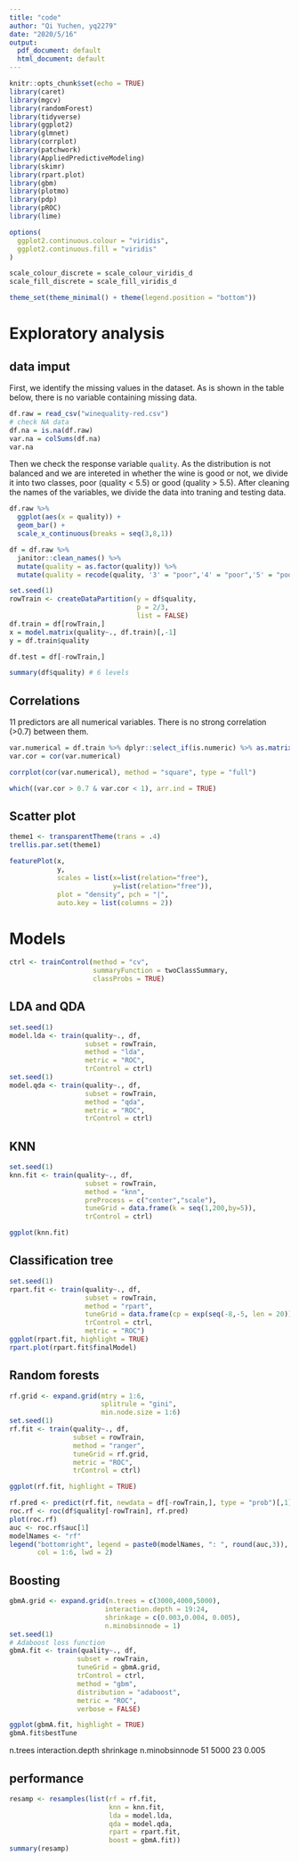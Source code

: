 ```yaml
---
title: "code"
author: "Qi Yuchen, yq2279"
date: "2020/5/16"
output:
  pdf_document: default
  html_document: default
---
```


```r
knitr::opts_chunk$set(echo = TRUE)
library(caret)
library(mgcv)
library(randomForest)
library(tidyverse)
library(ggplot2)
library(glmnet)
library(corrplot)
library(patchwork)
library(AppliedPredictiveModeling)
library(skimr)
library(rpart.plot)
library(gbm)
library(plotmo)
library(pdp)
library(pROC)
library(lime)

options(
  ggplot2.continuous.colour = "viridis",
  ggplot2.continuous.fill = "viridis"
)

scale_colour_discrete = scale_colour_viridis_d
scale_fill_discrete = scale_fill_viridis_d

theme_set(theme_minimal() + theme(legend.position = "bottom"))
```

# Exploratory analysis

## data imput

First, we identify the missing values in the dataset. As is shown in the table below, there is no variable containing missing data.

```r
df.raw = read_csv("winequality-red.csv")
# check NA data
df.na = is.na(df.raw)
var.na = colSums(df.na)
var.na
```

Then we check the response variable `quality`. As the distribution is not balanced and we are intereted in whether the wine is good or not, we divide it into two classes, poor (quality < 5.5) or good (quality > 5.5). After cleaning the names of the variables, we divide the data into traning and testing data.

```r
df.raw %>% 
  ggplot(aes(x = quality)) +
  geom_bar() +
  scale_x_continuous(breaks = seq(3,8,1))

df = df.raw %>% 
  janitor::clean_names() %>% 
  mutate(quality = as.factor(quality)) %>% 
  mutate(quality = recode(quality, '3' = "poor",'4' = "poor",'5' = "poor",'6' = "good",'7' =  "good",'8' = "good"))

set.seed(1)
rowTrain <- createDataPartition(y = df$quality,
                                p = 2/3,
                                list = FALSE)
df.train = df[rowTrain,]
x = model.matrix(quality~., df.train)[,-1]
y = df.train$quality

df.test = df[-rowTrain,]

summary(df$quality) # 6 levels
```


## Correlations 

11 predictors are all numerical variables. There is no strong correlation (>0.7) between them. 

```r
var.numerical = df.train %>% dplyr::select_if(is.numeric) %>% as.matrix()
var.cor = cor(var.numerical)

corrplot(cor(var.numerical), method = "square", type = "full")

which((var.cor > 0.7 & var.cor < 1), arr.ind = TRUE)
```

## Scatter plot 

```r
theme1 <- transparentTheme(trans = .4)
trellis.par.set(theme1)

featurePlot(x, 
            y,
            scales = list(x=list(relation="free"), 
                          y=list(relation="free")),
            plot = "density", pch = "|", 
            auto.key = list(columns = 2))
```


# Models

```r
ctrl <- trainControl(method = "cv",
                     summaryFunction = twoClassSummary,
                     classProbs = TRUE)
```


## LDA and QDA

```r
set.seed(1)
model.lda <- train(quality~., df, 
                   subset = rowTrain,
                   method = "lda",
                   metric = "ROC",
                   trControl = ctrl)
set.seed(1)
model.qda <- train(quality~., df, 
                   subset = rowTrain,
                   method = "qda",
                   metric = "ROC",
                   trControl = ctrl)

```


## KNN

```r
set.seed(1)
knn.fit <- train(quality~., df, 
                   subset = rowTrain,
                   method = "knn",
                   preProcess = c("center","scale"),
                   tuneGrid = data.frame(k = seq(1,200,by=5)),
                   trControl = ctrl)

ggplot(knn.fit)
```


## Classification tree

```r
set.seed(1)
rpart.fit <- train(quality~., df, 
                   subset = rowTrain,
                   method = "rpart",
                   tuneGrid = data.frame(cp = exp(seq(-8,-5, len = 20))),
                   trControl = ctrl,
                   metric = "ROC")
ggplot(rpart.fit, highlight = TRUE)
rpart.plot(rpart.fit$finalModel)
```

## Random forests

```r
rf.grid <- expand.grid(mtry = 1:6,
                       splitrule = "gini",
                       min.node.size = 1:6)
set.seed(1)
rf.fit <- train(quality~., df, 
                subset = rowTrain,
                method = "ranger",
                tuneGrid = rf.grid,
                metric = "ROC",
                trControl = ctrl)

ggplot(rf.fit, highlight = TRUE)

rf.pred <- predict(rf.fit, newdata = df[-rowTrain,], type = "prob")[,1]
roc.rf <- roc(df$quality[-rowTrain], rf.pred)
plot(roc.rf)
auc <- roc.rf$auc[1]
modelNames <- "rf"
legend("bottomright", legend = paste0(modelNames, ": ", round(auc,3)),
       col = 1:6, lwd = 2)
```

## Boosting

```r
gbmA.grid <- expand.grid(n.trees = c(3000,4000,5000),
                        interaction.depth = 19:24,
                        shrinkage = c(0.003,0.004, 0.005),
                        n.minobsinnode = 1)
set.seed(1)
# Adaboost loss function
gbmA.fit <- train(quality~., df, 
                 subset = rowTrain, 
                 tuneGrid = gbmA.grid,
                 trControl = ctrl,
                 method = "gbm",
                 distribution = "adaboost",
                 metric = "ROC",
                 verbose = FALSE)

ggplot(gbmA.fit, highlight = TRUE)
gbmA.fit$bestTune
```

 
 
n.trees
<dbl>
interaction.depth
<int>
shrinkage
<dbl>
n.minobsinnode
<dbl>
51	5000	23	0.005	

## performance

```r
resamp <- resamples(list(rf = rf.fit, 
                         knn = knn.fit,
                         lda = model.lda,
                         qda = model.qda,
                         rpart = rpart.fit,
                         boost = gbmA.fit))
summary(resamp)
```


